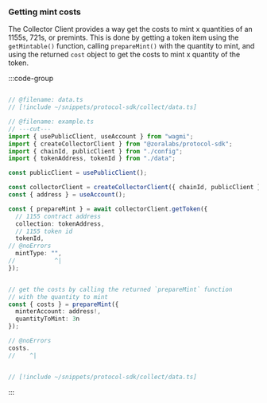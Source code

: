 ### Getting mint costs

The Collector Client provides a way get the costs to mint x quantities of an 1155s, 721s, or premints. 
This is done by getting a token item using the `getMintable()` function, calling `prepareMint()` with the quantity to mint, 
and using the returned `cost` object to get the costs to mint x quantity of the token.

:::code-group

```ts twoslash [example.ts]

// @filename: data.ts
// [!include ~/snippets/protocol-sdk/collect/data.ts]

// @filename: example.ts
// ---cut---
import { usePublicClient, useAccount } from "wagmi";
import { createCollectorClient } from "@zoralabs/protocol-sdk";
import { chainId, publicClient } from "./config";
import { tokenAddress, tokenId } from "./data";

const publicClient = usePublicClient();

const collectorClient = createCollectorClient({ chainId, publicClient });
const { address } = useAccount();

const { prepareMint } = await collectorClient.getToken({
  // 1155 contract address
  collection: tokenAddress,
  // 1155 token id
  tokenId,
// @noErrors
  mintType: "",
//           ^|
});


// get the costs by calling the returned `prepareMint` function
// with the quantity to mint
const { costs } = prepareMint({
  minterAccount: address!,
  quantityToMint: 3n
});

// @noErrors
costs.
//    ^|



```

```ts twoslash [data.ts]
// [!include ~/snippets/protocol-sdk/collect/data.ts]
```

:::
